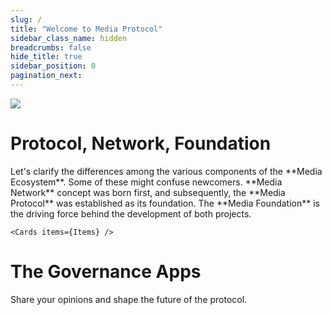 ```yaml
---
slug: /
title: "Welcome to Media Protocol"
sidebar_class_name: hidden
breadcrumbs: false
hide_title: true
sidebar_position: 0
pagination_next:
---
```



<div className="home_header_back-wrap">
    <img src="./img/hero.svg" loading="eager" className="home_header_back"></img>
</div>

<Hero />
<div id="get-started" className='padding-top--xl'>
    <Cards items={Items2} size={3} />
</div>

<Separator />
<div>
    <h1>Protocol, Network, Foundation</h1>
    Let's clarify the differences among the various components of the **Media Ecosystem**. Some of these might confuse newcomers. **Media Network** concept was born first, and subsequently, the **Media Protocol** was established as its foundation. The **Media Foundation** is the driving force behind the development of both projects.
    
    <Cards items={Items} />
</div>
<Separator />
<div>
    <h1>The Governance Apps</h1>
    Share your opinions and shape the future of the protocol.
    <Cards items={GovernanceItems} /> 
</div>